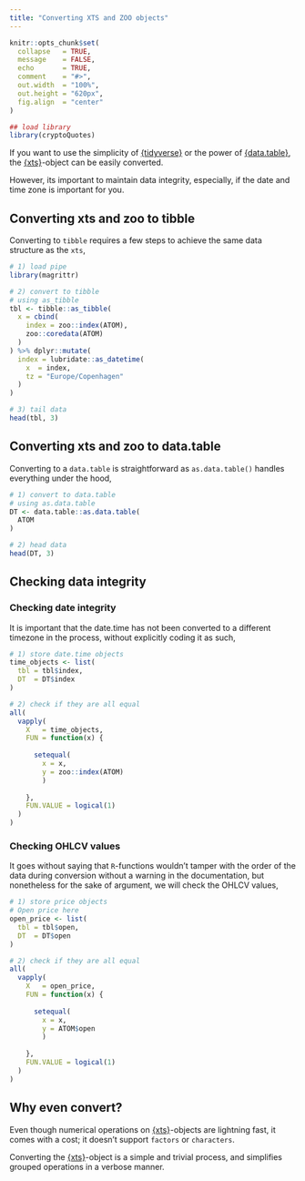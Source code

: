 ```yaml
---
title: "Converting XTS and ZOO objects"
---
```


```r
knitr::opts_chunk$set(
  collapse   = TRUE,
  message    = FALSE,
  echo       = TRUE, 
  comment    = "#>",
  out.width  = "100%",
  out.height = "620px",
  fig.align  = "center"
)
```

```r
## load library
library(cryptoQuotes)
```

If you want to use the simplicity of [{tidyverse}](https://github.com/tidyverse/tidyverse)  or the power of [{data.table}](https://github.com/Rdatatable/data.table), the [{xts}](https://github.com/joshuaulrich/xts)-object can be easily converted.

However, its important to maintain data integrity, especially, if the date and time zone is important for you.

## Converting xts and zoo to tibble

Converting to `tibble` requires a few steps to achieve the same data structure as the `xts`,

```r
# 1) load pipe
library(magrittr)

# 2) convert to tibble
# using as_tibble
tbl <- tibble::as_tibble(
  x = cbind(
    index = zoo::index(ATOM),
    zoo::coredata(ATOM)
  )
) %>% dplyr::mutate(
  index = lubridate::as_datetime(
    x  = index,
    tz = "Europe/Copenhagen"
  )
)

# 3) tail data
head(tbl, 3)
```

## Converting xts and zoo to data.table

Converting to a `data.table` is straightforward as `as.data.table()` handles everything under the hood,

```r
# 1) convert to data.table
# using as.data.table
DT <- data.table::as.data.table(
  ATOM
) 

# 2) head data
head(DT, 3)
```


## Checking data integrity

### Checking date integrity

It is important that the date.time has not been converted to a different timezone in the process, without explicitly coding it as such,

```r
# 1) store date.time objects
time_objects <- list(
  tbl = tbl$index,
  DT  = DT$index
)

# 2) check if they are all equal
all(
  vapply(
    X   = time_objects,
    FUN = function(x) {
      
      setequal(
        x = x,
        y = zoo::index(ATOM)
        )
      
    },
    FUN.VALUE = logical(1)
  )
)
```

### Checking OHLCV values

It goes without saying that `R`-functions wouldn't tamper with the order of the data during conversion without a warning in the documentation, but nonetheless for the sake of argument, we will check the OHLCV values,

```r
# 1) store price objects
# Open price here
open_price <- list(
  tbl = tbl$open,
  DT  = DT$open
)

# 2) check if they are all equal
all(
  vapply(
    X   = open_price,
    FUN = function(x) {
      
      setequal(
        x = x,
        y = ATOM$open
        )
      
    },
    FUN.VALUE = logical(1)
  )
)

```

## Why even convert?

Even though numerical operations on [{xts}](https://github.com/joshuaulrich/xts)-objects are lightning fast, it comes with a cost; it doesn't support `factors` or `characters`.

Converting the [{xts}](https://github.com/joshuaulrich/xts)-object is a simple and trivial process, and simplifies grouped operations in a verbose manner.

